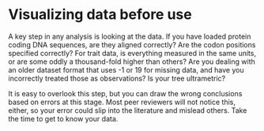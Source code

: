 # Visualizing data before use

A key step in any analysis is looking at the data. If you have loaded protein coding DNA sequences, are they aligned correctly? Are the codon positions specified correctly? For trait data, is everything measured in the same units, or are some oddly a thousand-fold higher than others? Are you dealing with an older dataset format that uses -1 or 19 for missing data, and have you incorrectly treated those as observations? Is your tree ultrametric?

It is easy to overlook this step, but you can draw the wrong conclusions based on errors at this stage. Most peer reviewers will not notice this, either, so your error could slip into the literature and mislead others. Take the time to get to know your data.
